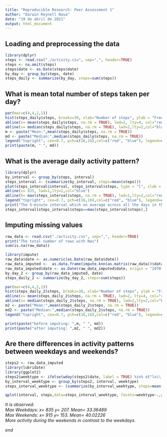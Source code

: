 ```yaml
---
title: "Reproducible Research: Peer Assessment 1"
author: "Darwin Reynell Nava"
date: "19 de abril de 2021"
output: html_document
---
```


## Loading and preprocessing the data  
```r
library(dplyr)
steps <- read.csv("./activity.csv", sep=",", header=TRUE)  
steps <- na.omit(steps)  
steps$date <- as.Date(steps$date)  
by_day <- group_by(steps, date)  
steps_daily <- summarize(by_day, steps=sum(steps))  
```

## What is mean total number of steps taken per day?  
```r
par(mar=c(4,4,2,1))  
hist(steps_daily$steps, breaks=30, xlab="Number of steps", ylab = "Frequency", main = "Distribution. Number of steps daily", col="yellow", xlim=c(0, 25000))  
abline(v= mean(steps_daily$steps, na.rm = TRUE), lwd=2, lty=4, col="red")  
abline(v= median(steps_daily$steps, na.rm = TRUE), lwd=2,lty=2,col="blue")  
m <- paste("Mean:",mean(steps_daily$steps, na.rm = TRUE))  
md <- paste("Median:",median(steps_daily$steps, na.rm = TRUE))  
legend("topright", cex=0.7, pch=c(16,16),col=c("red", "blue"), legend=c(m, md))  
print(paste(m, " ", md))  
```  

## What is the average daily activity pattern?  
```r
library(dplyr) 
by_interval <- group_by(steps, interval)  
steps_interval <- (summarize(by_interval, steps=mean(steps)))  
plot(steps_interval$interval, steps_interval$steps, type = "l", xlab = "5-minute interval", ylab = "The average number of steps taken", main = "The average daily activity pattern", col="Yellow")  
abline(v= 835, lwd=1,lty=2,col="blue")  
abline(h= max(steps_interval$steps, na.rm = TRUE), lwd=1,lty=2,col="red")  
legend("topright", cex=0.7, pch=c(16,16),col=c("red", "blue"), legend=c("Y-Steps Max: 206.16", "X-Interval:835"))  
print("The 5-minute interval which on average across all the days in the dataset, contains the maximum number of steps:")  
steps_interval[steps_interval$steps==max(steps_interval$steps),]  
```  

## Imputing missing values  
```r
raw_data <- read.csv("./activity.csv", sep=",", header=TRUE)  
print("The total number of rows with Nas")  
sum(is.na(raw_data))  

library(impute)  
raw_data$date <- as.numeric(as.Date(raw_data$date))  
raw_data_imputed <-  as.data.frame(impute.knn(as.matrix(raw_data))$data)
raw_data_imputed$date <- as.Date(raw_data_imputed$date, origin = "1970-01-01")  
by_day_2 <- group_by(raw_data_imputed, date)  
steps_daily_2 <- summarize(by_day_2, steps=sum(steps))  

par(mar=c(4,4,2,1))  
hist(steps_daily_2$steps, breaks=30, xlab="Number of steps", ylab = "Frequency", main = "Distribution. Number of steps daily", col="yellow", xlim=c(0, 25000))  
abline(v= mean(steps_daily_2$steps, na.rm = TRUE), lwd=2, lty=4, col="red")  
abline(v= median(steps_daily_2$steps, na.rm = TRUE), lwd=2,lty=2,col="blue")  
m2 <- paste("Mean:",mean(steps_daily_2$steps, na.rm = TRUE))  
md2 <- paste("Median:",median(steps_daily_2$steps, na.rm = TRUE))  
legend("topright", cex=0.7, pch=c(16,16),col=c("red", "blue"), legend=c(m2, md2))  

print(paste("before imputing: ",m, " ", md))  
print(paste("after imputing: ",m2, " ", md2))  
```  

## Are there differences in activity patterns between weekdays and weekends?  
```r
steps2 <- raw_data_imputed  
library(lubridate) 
library(ggplot2)
steps2$weektype <- ifelse(wday(steps2$date, label = TRUE) %in% c("lu\\.","ma\\.","mi\\.","ju\\.","vi\\." ),"Weekdays","Weekends")  
by_interval_weektype <- group_by(steps2, interval, weektype)  
steps_interval_weektype <- (summarize(by_interval_weektype, steps=mean(steps), weektype=weektype))   

qplot(interval, steps,data=steps_interval_weektype, facets=weektype~.,geom="line" , xlab = "5-minute interval", ylab = "The average number of steps taken", main = "The average daily activity pattern")  
``` 

*It is observed:*  
*Max Weekdays: x= 835 y= 207. Mean= 33.36489*  
*Max Weekends: x= 915 y= 153. Mean= 40.02226*  
*More activity during the weekends in contrast to the weekdays.*  

*end*
